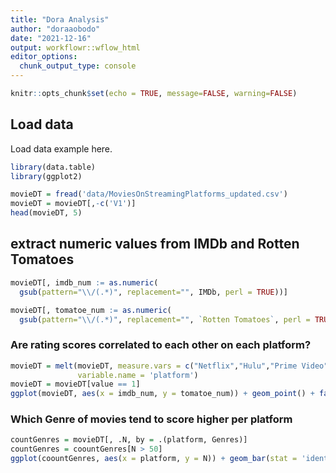 ```yaml
---
title: "Dora Analysis"
author: "doraaobodo"
date: "2021-12-16"
output: workflowr::wflow_html
editor_options:
  chunk_output_type: console
---
```

```r
knitr::opts_chunk$set(echo = TRUE, message=FALSE, warning=FALSE)
```

## Load data

Load data example here.

```r
library(data.table)
library(ggplot2)
```




```r
movieDT = fread('data/MoviesOnStreamingPlatforms_updated.csv')
movieDT = movieDT[,-c('V1')]
head(movieDT, 5)
```

## extract numeric values from IMDb and Rotten Tomatoes
```r
movieDT[, imdb_num := as.numeric(
  gsub(pattern="\\/(.*)", replacement="", IMDb, perl = TRUE))]

movieDT[, tomatoe_num := as.numeric(
  gsub(pattern="\\/(.*)", replacement="", `Rotten Tomatoes`, perl = TRUE))]
``` 

### Are rating scores correlated to each other on each platform?

```r
movieDT = melt(movieDT, measure.vars = c("Netflix","Hulu","Prime Video","Disney+"), 
               variable.name = 'platform')
movieDT = movieDT[value == 1]
ggplot(movieDT, aes(x = imdb_num, y = tomatoe_num)) + geom_point() + facet_wrap(~platform)
```


### Which Genre of movies tend to score higher per platform
```r
countGenres = movieDT[, .N, by = .(platform, Genres)]
countGenres = coountGenres[N > 50]
ggplot(coountGenres, aes(x = platform, y = N)) + geom_bar(stat = 'identity') + facet_wrap(~Genres)

```
